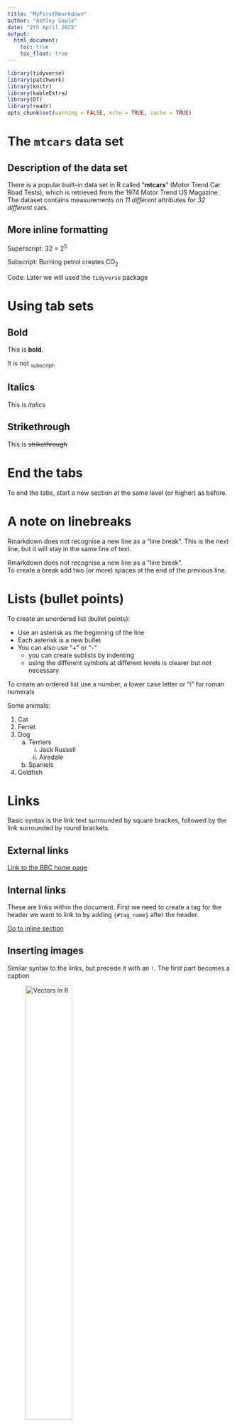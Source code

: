 ```yaml
---
title: "MyFirstRmarkdown"
author: "Ashley Sawle"
date: "2th April 2025"
output:
  html_document:
    toc: true
    toc_float: true
---
```


```r
library(tidyverse)
library(patchwork)
library(knitr)
library(kableExtra)
library(DT)
library(readr)
opts_chunk$set(warning = FALSE, echo = TRUE, cache = TRUE)
```


# The `mtcars` data set

## Description of the data set

There is a popular built-in data set in R called "**mtcars**" (Motor Trend Car
Road Tests), which is retrieved from the 1974 Motor Trend US Magazine. The
dataset contains measurements on *11 different* attributes for *32 different*
cars.

## More inline formatting {#inline_section}

Superscript: 32 = 2^5^

Subscript: Burning petrol creates CO~2~

Code: Later we will used the `tidyverse` package

# Using tab sets {.tabset}

## Bold

This is **bold**.

It is not ~subscript~.

## Italics

This is *italics*

## Strikethrough

This is ~~strikethrough~~

# End the tabs

To end the tabs, start a new section at the same level (or higher) as before.

# A note on linebreaks

Rmarkdown does not recognise a new line as a "line break". This is the next line, but it will stay in the same line of text.

Rmarkdown does not recognise a new line as a "line break".\
To create a break add two (or more) spaces at the end of the previous line.

# Lists (bullet points)

To create an unordered list (bullet points):

* Use an asterisk as the beginning of the line
* Each asterisk is a new bullet
* You can also use "+" or "-"
    - you can create sublists by indenting
    - using the different symbols at different levels is clearer but not 
    necessary
    
To create an ordered list use a number, a lower case letter or "i" for roman
numerals

Some animals:

1. Cat
1. Ferret
1. Dog
    a. Terriers
        i. Jack Russell
        ii. Airedale
    b. Spaniels
48. Goldfish

# Links

Basic syntax is the link text surrounded by square brackes, followed by the link
surrounded by round brackets.

## External links

[Link to the BBC home page](https://www.bbc.co.uk)

## Internal links

These are links within the document. First we need to create a tag for
the header we want to link to by adding `{#tag_name}` after the header.

[Go to inline section](#inline_section)

## Inserting images

Similar syntax to the links, but precede it with an `!`. The first part
becomes a caption

![Vectors in R](images/Vectors-in-R.jpg){width=50%}

## Manual tables

| Name        | Band        |
| :---------: | ----------: |
| Mick        | Stones      |
| John        | Beatles     |
| Paul        | Beatles     |       

## Blockquotes

> There is a popular built-in data set in R called "**mtcars**" (Motor Trend Car
> Road Tests), which is retrieved from the 1974 Motor Trend US Magazine. The
> dataset contains measurements on *11 different* attributes for *32 different*
> cars.

# R code chunks and option

They look like this

```r
x <- 15
y <- 20
x + y
```

## Chunk options

```r
x <- 19
y <- 20
x + y
```

```r
x <- 19
y <- 90
a <- x + y
```


```r
x <- 19
y <- 190
a <- x + y
```

## Chunk labels

```r
z <- 10
z^8
```

## The "setup" chunk

Put this at the very start of your script. It should load all necessary packages
and set any global options (see the chunk).

## Tabular output from chunk

```r
smallTable <- mtcars %>%
  rownames_to_column("car") %>%
  select(car, mpg, cyl, wt) %>%
  slice(1:5)
smallTable
```

### The `kable` function

```r
smallTable %>%
  kable(digits = 2, align = "c")
```

# The `kableExtra` package

```r
smallTable %>%
  kbl() %>%
  kable_styling(bootstrap_options = c("striped")) %>%
  column_spec(column = 1, bold = TRUE, border_right = TRUE)
```


Built in "themes"

```r
smallTable %>%
  kbl() %>%
  kable_classic(full_width = F)
```

## Interactive tables with `DT`

```r
longTable <- mtcars %>%
  rownames_to_column("car")
longTable %>%
  datatable()
```

